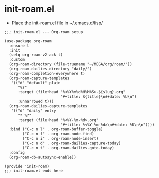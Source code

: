 # init-roam.el

- Place the init-roam.el file in ~/.emacs.d/lisp/

```default
;;; init-roam.el --- Org-roam setup

(use-package org-roam
  :ensure t
  :init
  (setq org-roam-v2-ack t)
  :custom
  (org-roam-directory (file-truename "~/MEGA/org/roam/"))
  (org-roam-dailies-directory "daily/")
  (org-roam-completion-everywhere t)
  (org-roam-capture-templates
   '(("d" "default" plain
      "%?"
      :target (file+head "%<%Y%m%d%H%M%S>-${slug}.org"
                         "#+title: ${title}\n#+date: %U\n")
      :unnarrowed t)))
  (org-roam-dailies-capture-templates
   '(("d" "daily" entry
      "* %?"
      :target (file+head "%<%Y-%m-%d>.org"
                         "#+title: %<%Y-%m-%d>\n#+date: %U\n\n"))))
  :bind ("C-c n l" . org-roam-buffer-toggle)
        ("C-c n f" . org-roam-node-find)
        ("C-c n i" . org-roam-node-insert)
        ("C-c n d" . org-roam-dailies-capture-today)
        ("C-c n t" . org-roam-dailies-goto-today)
  :config
  (org-roam-db-autosync-enable))

(provide 'init-roam)
;;; init-roam.el ends here
```

